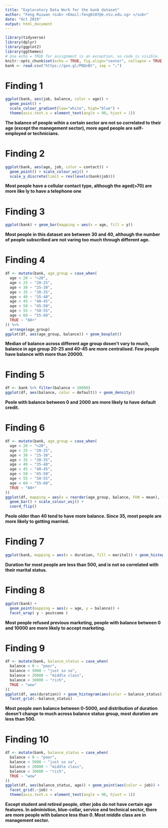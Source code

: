 ```yaml
---
title: "Exploratory Data Work for the bank dataset"
author: "Feng Ruiwan <sub> <Email:feng0107@e.ntu.edu.sg> </sub>" 
date: "Oct 2019"
output: html_document
---
```


```r
library(tidyverse) 
library(dplyr) 
library(ggplot2)
library(ggthemes)
# Use echo = TRUE for assignment is an exception, so code is visible. 
knitr::opts_chunk$set(echo = TRUE, fig.align="center", collapse = TRUE, cache = TRUE) 
bank <- read.csv("https://goo.gl/PBQnBt", sep = ";")
```

# Finding 1
```r
ggplot(bank, aes(job, balance, color = age)) + 
  geom_point() + 
  scale_colour_gradient(low="white", high="blue") +
  theme(axis.text.x = element_text(angle = 90, hjust = 1))
```

__The balance of people wihin a certain sector are not so correlated to their age (except the manegement sector), more aged people are self-employed or technicians.__

# Finding 2
```r
ggplot(bank, aes(age, job, color = contact)) + 
  geom_point() + scale_colour_wsj() +
  scale_y_discrete(limit = rev(levels(bank$job)))
```

__Most people have a cellular contact type, although the aged(>70) are more like ly to have a telephone one__


# Finding 3
```r
ggplot(bank) + geom_bar(mapping = aes(x = age, fill = y))
```
__Most people in this dataset are between 30 and 40, although the number of people subscribed are not varing too much through different age.__



# Finding 4
```r
df <- mutate(bank, age_group = case_when(
  age < 20 ~ "<20",
  age < 25 ~ "20-25",
  age < 30 ~ "25-30",
  age < 35 ~ "30-35",
  age < 40 ~ "35-40",
  age < 45 ~ "40-45",
  age < 50 ~ "45-50",
  age < 55 ~ "50-55",
  age < 60 ~ "55-60",
  TRUE ~ "60+"
)) %>%
  arrange(age_group)
ggplot(df, aes(age_group, balance)) + geom_boxplot()
```

__Median of balance across different age group dosen't vary to much, balance in age group 20-25 and 40-45 are more centralised. Few people have balance with more than 20000.__


# Finding 5
```r
df <- bank %>% filter(balance < 20000)
ggplot(df, aes(balance, color = default)) + geom_density()
```

__Peole with balance between 0 and 2000 are more likely to have default credit.__


# Finding 6
```r
df <- mutate(bank, age_group = case_when(
  age < 20 ~ "<20",
  age < 25 ~ "20-25",
  age < 30 ~ "25-30",
  age < 35 ~ "30-35",
  age < 40 ~ "35-40",
  age < 45 ~ "40-45",
  age < 50 ~ "45-50",
  age < 55 ~ "50-55",
  age < 60 ~ "55-60",
  TRUE ~ "60+"
)) 
ggplot(df, mapping = aes(x = reorder(age_group, balance, FUN = mean), fill = marital)) +
  geom_bar() + scale_colour_wsj() +
  coord_flip()
```

__Peole older than 40 tend to have more balance. Since 35, most people are more likely to getting married.__


# Finding 7
```r
ggplot(bank, mapping = aes(x = duration, fill = marital)) + geom_histogram()
```

__Duration for most people are less than 500, and is not so correlated with their marital status.__


# Finding 8
```r
ggplot(bank) +
  geom_point(mapping = aes(x = age, y = balance)) +
  facet_wrap( y ~ poutcome )
```

__Most people refused previous marketing, people with balance between 0 and 10000 are more likely to accept marketing.__


# Finding 9
```r
df <- mutate(bank, balance_status = case_when(
  balance < 0 ~ "poor",
  balance < 5000 ~ "just so so",
  balance < 20000 ~ "middle class",
  balance < 30000 ~ "rich",
  TRUE ~ "wow"
))
ggplot(df, aes(duration)) + geom_histogram(aes(color = balance_status)) +
  facet_grid(.~balance_status)
```

__Most people own balance between 0-5000, and distribution of duration doesn't change to much across balance status group, most duration are less than 500.__


# Finding 10
```r
df <- mutate(bank, balance_status = case_when(
  balance < 0 ~ "poor",
  balance < 5000 ~ "just so so",
  balance < 20000 ~ "middle class",
  balance < 30000 ~ "rich",
  TRUE ~ "wow"
))
ggplot(df, aes(balance_status, age)) + geom_point(aes(color = job)) +
  facet_grid(.~job) +
  theme(axis.text.x = element_text(angle = 90, hjust = 1))
```

__Except student and retired people, other jobs do not have certain age features. In administion, blue-collar, service and technical sector, there are more people with balance less than 0. Most middle class are in management sector.__
